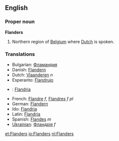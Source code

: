==English==
===Proper noun===
'''Flanders'''

#Northern region of [[Belgium]] where [[Dutch]] is spoken.

===Translations===
*Bulgarian: [[Фламандия]]
*Danish: [[Flandern]]
*Dutch: [[Vlaanderen]] ''n''
*Esperanto: [[Flandrujo]]
* {{et}}: [[Flandria]]
*French: [[Flandre]] ''f'', [[Flandres]] ''f pl''
*German: [[Flandern]]
*Ido: [[Flandria]]
*Latin: [[Flandria]]
*Spanish: [[Flandes]] ''m''
*[[Ukrainian]]: [[Фландрія]] ''f''

[[et:Flanders]]
[[io:Flanders]]
[[nl:Flanders]]